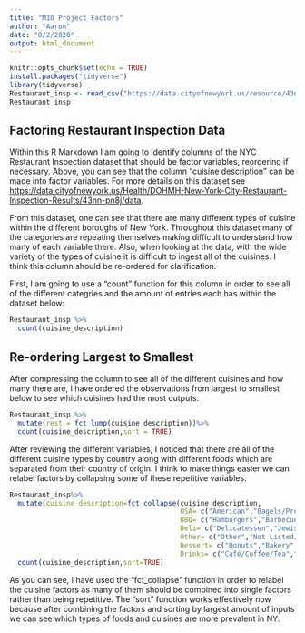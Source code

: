 ```yaml
---
title: "M10 Project Factors"
author: "Aaron"
date: "8/2/2020"
output: html_document
---
```


```r
knitr::opts_chunk$set(echo = TRUE)
install.packages("tidyverse")
library(tidyverse)
Restaurant_insp <- read_csv("https://data.cityofnewyork.us/resource/43nn-pn8j.csv")
Restaurant_insp
```

## Factoring Restaurant Inspection Data

Within this R Markdown I am going to identify columns of the NYC Restaurant Inspection dataset that should be factor variables, reordering if necessary. Above, you can see that the column "cuisine description" can be made into factor variables. For more details on this dataset see <https://data.cityofnewyork.us/Health/DOHMH-New-York-City-Restaurant-Inspection-Results/43nn-pn8j/data>.

From this dataset, one can see that there are many different types of cuisine within the different boroughs of New York. Throughout this dataset many of the categories are repeating themselves making difficult to understand how many of each variable there. Also, when looking at the data, with the wide variety of the types of cuisine it is difficult to ingest all of the cuisines. I think this column should be re-ordered for clarification.  

First, I am going to use a "count" function for this column in order to see all of the different categries and the amount of entries each has within the dataset below:

```r
Restaurant_insp %>%
  count(cuisine_description)
```

## Re-ordering Largest to Smallest

After compressing the column to see all of the different cuisines and how many there are, I have ordered the observations from largest to smallest below to see which cuisines had the most outputs.  

```r
Restaurant_insp %>%
  mutate(rest = fct_lump(cuisine_description))%>%
  count(cuisine_description,sort = TRUE)
```

After reviewing the different variables, I noticed that there are all of the different cuisine types by country along with different foods which are separated from their country of origin. I think to make things easier we can relabel factors by collapsing some of these repetitive variables.  

```r
Restaurant_insp%>%
  mutate(cuisine_description=fct_collapse(cuisine_description,
                                          USA= c("American","Bagels/Pretzels"),
                                          BBQ= c("Hamburgers","Barbecue","Tex-Mex","Steak","Hotdogs/Pretzels"),
                                          Deli= c("Delicatessen","Jewish/Kosher"),
                                          Other= c("Other","Not Listed/Not Applicable"),
                                          Dessert= c("Donuts","Bakery","Ice Cream, Gelato, Yogurt, Ices"),
                                          Drinks= c("Café/Coffee/Tea","Juice, Smoothies, Fruit Salads","Bottled beverages, including water, sodas, juices, etc.")))%>%
  count(cuisine_description,sort=TRUE)
```
As you can see, I have used the "fct_collapse" function in order to relabel the cuisine factors as many of them should be combined into single factors rather than being repetitive. The "sort" function works effectively now because after combining the factors and sorting by largest amount of inputs we can see which types of foods and cuisines are more prevalent in NY. 
